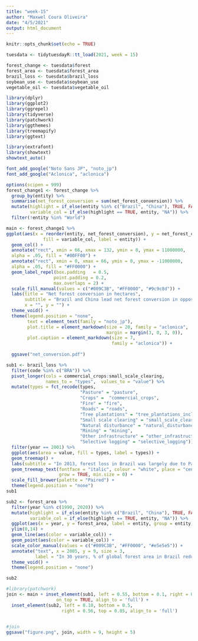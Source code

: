 ```yaml
---
title: "week-15"
author: "Maxwel Coura Oliveira"
date: "4/5/2021"
output: html_document
---
```


```r
knitr::opts_chunk$set(echo = TRUE)
```

```r
tuesdata <- tidytuesdayR::tt_load(2021, week = 15)

forest_change <- tuesdata$forest
forest_area <- tuesdata$forest_area
brazil_loss <- tuesdata$brazil_loss
soybean_use <- tuesdata$soybean_use
vegetable_oil <- tuesdata$vegetable_oil
```





```r
library(dplyr)
library(ggplot2)
library(ggrepel)
library(tidyverse)
library(patchwork)
library(ggthemes)
library(treemapify)
library(ggtext)
```

```r
library(extrafont)
library(showtext)
showtext_auto()

font_add_google("Noto Sans JP", "noto_jp")
font_add_google("Aclonica", "aclonica")
```



```r
options(scipen = 999)
forest_change1 <- forest_change %>%
  group_by(entity) %>% 
  summarise(net_forest_conversion = sum(net_forest_conversion)) %>% 
  mutate(highlight = if_else(entity %in% c("Brazil", "China"), TRUE, FALSE),
         variable_col = if_else(highlight == TRUE, entity, "NA")) %>% 
  filter(!entity %in% "World") 
```






```r
main <- forest_change1 %>%
ggplot(aes(x = reorder(entity, net_forest_conversion), y = net_forest_conversion, 
              fill = variable_col, label = entity)) +
  geom_col() + 
  annotate("rect", xmin = 66, xmax = 132, ymin = 0, ymax = 11000000,
  alpha = .05, fill = "#00FF00") +
  annotate("rect", xmin = 0, xmax = 66, ymin = 0, ymax = -11000000,
  alpha = .05, fill = "#FF0000") +
  geom_label_repel(box.padding   = 0.5, 
                  point.padding = 0.2,
                  max.overlaps = 2) +
  scale_fill_manual(values = c("#009C3B", "#FF0000", "#9c9c8d")) +
  labs(title = "Net forest conversion in hectares",
       subtitle = "Brazil and China lead net forest conversion in opposite ways", caption = "Source: Our World in Data | Figure: @maxwelco",
       x = "", y = "") +
  theme_void() +
  theme(legend.position = "none",
        text = element_text(family = "noto_jp"),
        plot.title = element_markdown(size = 20, family = "aclonica",
                                      margin = margin(3, 0, 3, 0)),
        plot.caption = element_markdown(size = 7, 
                                        family = "aclonica")) +
  
  ggsave("net_conversion.pdf")
```






```r
sub1 <- brazil_loss %>% 
  filter(code %in% c("BRA")) %>% 
  pivot_longer(cols = commercial_crops:small_scale_clearing, 
               names_to = "types",  values_to = "value") %>%
  mutate(types = fct_recode(types,
                            "Pasture" = "pasture",
                            "Crops" =  "commercial_crops",
                            "Fire" = "fire",
                            "Roads" = "roads",
                            "Tree plantations" = "tree_plantations_including_palm",
                            "Small scale clearing" = "small_scale_clearing",
                            "Natural disturbance" = "natural_disturbances",
                            "Mining" = "mining",
                            "Other infrastructure" = "other_infrastructure",
                            "Selective logging" = "selective_logging")) %>% 
  filter(year == 2001) %>% 
  ggplot(aes(area = value, fill = types, label = types)) +
  geom_treemap() +
  labs(subtitle = "In 2013, forest loss in Brazil was largely due to Pasture") +
  geom_treemap_text(fontface = "italic", colour = "white", place = "centre",
                    grow = TRUE, min.size = 0) +
  scale_fill_brewer(palette = "Paired") +
  theme(legend.position = "none")
sub1
```


```r
sub2 <- forest_area %>% 
  filter(year %in% c(1990, 2020)) %>% 
  mutate(highlight = if_else(entity %in% c("Brazil", "China"), TRUE, FALSE),
         variable_col = if_else(highlight == TRUE, entity, "NA")) %>% 
  ggplot(aes(x = year, y = forest_area, label = entity, group = entity)) +
  ylim(0,14) +
  geom_line(aes(color = variable_col)) +
  geom_point(aes(color = variable_col)) +
  scale_color_manual(values = c("#009C3B", "#FF0000", "#e5e5e5")) +
  annotate("text", x = 2005, y = 9, size = 3,
           label = "In 30 years, % of global forest area in Brazil reduced from 13.9 to 12.2 \nbut China increase from from 3.7 to 5.41") +
  theme_void() +
  theme(legend.position = "none")

sub2
```




```r
#library(patchwork)
join <- main + inset_element(sub1, left = 0.55, bottom = 0.1, right = 0.99, top = 0.48, 
                   on_top = TRUE, align_to = 'full') +
  inset_element(sub2, left = 0.10, bottom = 0.5, 
                     right = 0.56, top = 0.85, align_to = 'full')
  

#join 
ggsave("figure.png", join, width = 9, height = 5)
```





